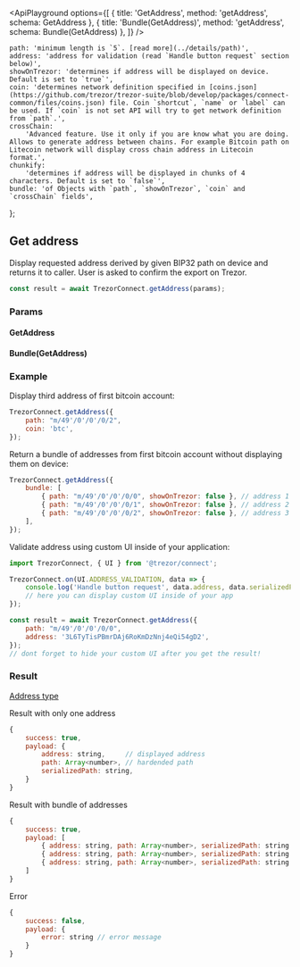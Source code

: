 

<ApiPlayground
    options={[
        { title: 'GetAddress', method: 'getAddress', schema: GetAddress },
        { title: 'Bundle(GetAddress)', method: 'getAddress', schema: Bundle(GetAddress) },
    ]}
/>

    path: 'minimum length is `5`. [read more](../details/path)',
    address: 'address for validation (read `Handle button request` section below)',
    showOnTrezor: 'determines if address will be displayed on device. Default is set to `true`',
    coin: 'determines network definition specified in [coins.json](https://github.com/trezor/trezor-suite/blob/develop/packages/connect-common/files/coins.json) file. Coin `shortcut`, `name` or `label` can be used. If `coin` is not set API will try to get network definition from `path`.',
    crossChain:
        'Advanced feature. Use it only if you are know what you are doing. Allows to generate address between chains. For example Bitcoin path on Litecoin network will display cross chain address in Litecoin format.',
    chunkify:
        'determines if address will be displayed in chunks of 4 characters. Default is set to `false`',
    bundle: 'of Objects with `path`, `showOnTrezor`, `coin` and `crossChain` fields',
};

## Get address

Display requested address derived by given BIP32 path on device and returns it to caller. User is asked to confirm the export on Trezor.

```javascript
const result = await TrezorConnect.getAddress(params);
```

### Params

<CommonParamsLink />

#### GetAddress

<ParamsTable schema={GetAddress} descriptions={paramDescriptions} />

#### Bundle(GetAddress)

<Param name="bundle" type="`Array` of Objects with above schema" />

### Example

Display third address of first bitcoin account:

```javascript
TrezorConnect.getAddress({
    path: "m/49'/0'/0'/0/2",
    coin: 'btc',
});
```

Return a bundle of addresses from first bitcoin account without displaying them on device:

```javascript
TrezorConnect.getAddress({
    bundle: [
        { path: "m/49'/0'/0'/0/0", showOnTrezor: false }, // address 1
        { path: "m/49'/0'/0'/0/1", showOnTrezor: false }, // address 2
        { path: "m/49'/0'/0'/0/2", showOnTrezor: false }, // address 3
    ],
});
```

Validate address using custom UI inside of your application:

```javascript
import TrezorConnect, { UI } from '@trezor/connect';

TrezorConnect.on(UI.ADDRESS_VALIDATION, data => {
    console.log('Handle button request', data.address, data.serializedPath);
    // here you can display custom UI inside of your app
});

const result = await TrezorConnect.getAddress({
    path: "m/49'/0'/0'/0/0",
    address: '3L6TyTisPBmrDAj6RoKmDzNnj4eQi54gD2',
});
// dont forget to hide your custom UI after you get the result!
```

### Result

[Address type](https://github.com/trezor/trezor-suite/blob/develop/packages/connect/src/types/params.ts)

Result with only one address

```javascript
{
    success: true,
    payload: {
        address: string,     // displayed address
        path: Array<number>, // hardended path
        serializedPath: string,
    }
}
```

Result with bundle of addresses

```javascript
{
    success: true,
    payload: [
        { address: string, path: Array<number>, serializedPath: string }, // address 1
        { address: string, path: Array<number>, serializedPath: string }, // address 2
        { address: string, path: Array<number>, serializedPath: string }, // address 3
    ]
}
```

Error

```javascript
{
    success: false,
    payload: {
        error: string // error message
    }
}
```
